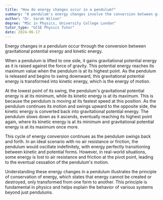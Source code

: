 ```yaml
---
title: "How do energy changes occur in a pendulum?"
summary: "A pendulum's energy changes involve the conversion between gravitational potential energy and kinetic energy, illustrating the interplay between these two forms of energy during its motion."
author: "Dr. Sarah Wilson"
degree: "MSc in Physics, University College London"
tutor_type: "GCSE Physics Tutor"
date: 2024-06-17
---
```


Energy changes in a pendulum occur through the conversion between gravitational potential energy and kinetic energy.

When a pendulum is lifted to one side, it gains gravitational potential energy as it is raised against the force of gravity. This potential energy reaches its maximum value when the pendulum is at its highest point. As the pendulum is released and begins to swing downward, this gravitational potential energy is transformed into kinetic energy, which is the energy of motion.

At the lowest point of its swing, the pendulum's gravitational potential energy is at its minimum, while its kinetic energy is at its maximum. This is because the pendulum is moving at its fastest speed at this position. As the pendulum continues its motion and swings upward to the opposite side, the kinetic energy is converted back into gravitational potential energy. The pendulum slows down as it ascends, eventually reaching its highest point again, where its kinetic energy is at its minimum and gravitational potential energy is at its maximum once more.

This cycle of energy conversion continues as the pendulum swings back and forth. In an ideal scenario with no air resistance or friction, the pendulum would oscillate indefinitely, with energy perfectly transitioning between kinetic and potential forms. However, in real-world situations, some energy is lost to air resistance and friction at the pivot point, leading to the eventual cessation of the pendulum's motion.

Understanding these energy changes in a pendulum illustrates the principle of conservation of energy, which states that energy cannot be created or destroyed, only transformed from one form to another. This principle is fundamental in physics and helps explain the behavior of various systems beyond just pendulums.
    